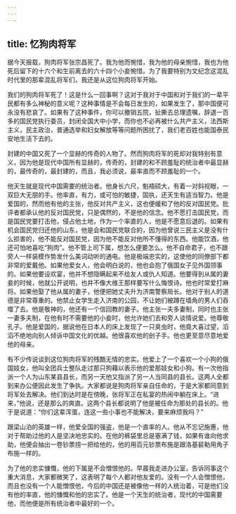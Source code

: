 ```yaml
---
---
---
```

title: 忆狗肉将军
---




据今天报载，狗肉将军张宗昌死了。我为他而惋惜，我为他的母亲惋惜，我也为他死后留下的十六个和生前离去的六十四个小妾惋惜。为了我要特别为文纪念这混乱时代里的那辈混乱将军们，我还是从这位狗肉将军开始。

我们的狗肉将军死了！这是什么一回事啊？这对于我对于中国和对于我们的一辈平民都有多么神秘的意义呢？这种事情是不会每日发生的，如果发生了，那中国便可永没有悲哀了。如果有了这种事件，你可以撤销五院，扯撕去总理遗嘱，辞退一百多的国民党执行委员，封闭全国大中小学，而你也不必再被什么共产主义，法西斯主义，民主政治，普通选举和妇女解放等等问题所困扰了，我们老百姓也能国泰民安地生活下去的。

封建的中国又死了一个显赫的传奇的人物了。然而狗肉将军的死却对我特别有意义，因为他是现代中国所有显赫的，传奇的，封建的和不顾羞耻的统治者中最显赫的，最传奇的，最封建的，而且，我必须说，最率直而不顾羞耻的一个。

他天生就是现代中国需要的统治者。他身长六尺，魁梧硕大，有着一对斜视眼，一双巨大无朋的手。他率直，有力，或可怕的敏捷，固执，还天生有适当智力。他是爱国的，然而他有他的主张，他反对共产主义，这也便缓和了他的反对国民党。批评者都承认他的反对国民党，只是偶然的，不是他的信念。他不愿打击国民党，而是国民党要打击他，侵占他土地，作为一个率直的人，他是不愿意后退的。如果有机会国民党归还他的山东，他是会和国民党联合的，因为他曾说三民主义是没有什么损害的，他不能反对国民党，因为他不能反对他所不懂得的东西。他能饮酒，他还可怕地喜吃“狗肉”。他不管上司下属，想怎么便要怎么。他不自命君子，也不跟旁人一样装模作势发什么美词动听的通电。他是极端忠实的，这使他的同僚部下都非常的爱戴他。如果他爱女人，他会明白说的，他也会抱了俄国女子见外国领事的。如果他要设欢宴，他并不想隐瞒起来不给友人或仇人知道。他要得到从属的妻妾的时候，他就公开说明，也并不像大维王那样要写什么悔恨诗。他也时常爱打麻将。如果他娶了他从属的妻子，他便把她丈夫升为济南警察局长。他对于别人的道德是非常尊重的。他禁止女学生走入济南的公园，不让她们被蹲在墙角的男人们吞噬了去。他是敬神的，他还有一个信回教的妻子。他主张一夫多妻制，同时也主张一妻多夫制，在他有时不需要他的小妾时，他允许她们去和旁人谈情说爱。他尊敬孔子。他是爱国的，据说他在日本人的床上发现了一只臭虫时，他竟大喜过望，滔滔不绝地向别人倾诉中国文化的优越。他很喜欢他的刽子手。他也更至意尽意地爱他的母亲。

有不少传说谈到这位狗肉将军的残酷无情的忠实。他爱上了一个喜欢一个小狗的俄国妓女，他叫全团兵士整队走过那只狗藉以表示他的爱那妓女和小狗。有一次他指派一个人为山东某县县长，而另一天他又指派了另一人当同县的县长。这两人全都到来办公便因此发生了争执。大家都说是狗肉将军亲自任命的，于是大家都同意到将军处去解决。他们到达时是在傍晚，张将军正在私宴的热闹中躺在床上。“进来，”他说，还是那么的爽直。这两个县长都说明了他是被任命为那处的县长的。他于是说道：“你们这辈浑蛋，连这一些小事也不能解决，要来麻烦我吗？”

跟梁山泊的英雄一样，他爱全国的强盗，他是一个直率的人。他从不忘记施惠，他对于帮助过他的人是坚决地忠实的。在他的裤袋里总是塞满了钱，如果有谁向他求助，他便会抽出一卷钞票捞一把给他的，他的用百元钞票布施是跟洛基裴勒用角子布施一样的。

为了他的忠实慷慨，他的下属是不会憎恨他的。早晨我走进办公室，告诉同事这个重大消息，大家都微笑了，这表明了每个人都对他友爱的。没有一个人会憎恨他，而且也没有一个人能憎恨他，今后的中国还是被像他一样的人统治着，可是他们没有他的率直，他的慷慨和他的忠实了。他是一个天生的统治者，现代的中国需要他，而他便是所有统治者中最好的一个。